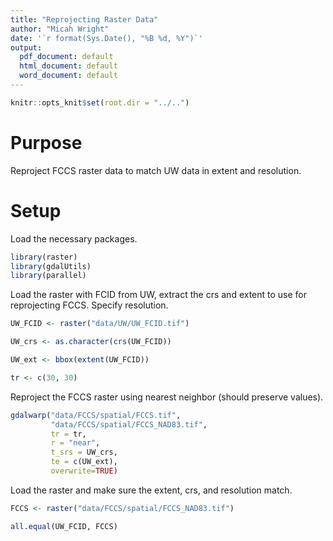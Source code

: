 ```yaml
---
title: "Reprojecting Raster Data"
author: "Micah Wright"
date: '`r format(Sys.Date(), "%B %d, %Y")`'
output:
  pdf_document: default
  html_document: default
  word_document: default
---
```


```r
knitr::opts_knit$set(root.dir = "../..")
```

# Purpose

Reproject FCCS raster data to match UW data in extent and resolution.

# Setup

Load the necessary packages.

```r
library(raster)
library(gdalUtils)
library(parallel)
```

Load the raster with FCID from UW, extract the crs and extent to use for reprojecting FCCS. Specify resolution.

```r
UW_FCID <- raster("data/UW/UW_FCID.tif")

UW_crs <- as.character(crs(UW_FCID))

UW_ext <- bbox(extent(UW_FCID))

tr <- c(30, 30)
```

Reproject the FCCS raster using nearest neighbor (should preserve values). 

```r
gdalwarp("data/FCCS/spatial/FCCS.tif",
         "data/FCCS/spatial/FCCS_NAD83.tif",
         tr = tr,
         r = "near",
         t_srs = UW_crs,
         te = c(UW_ext),
         overwrite=TRUE)
```

Load the raster and make sure the extent, crs, and resolution match.

```r
FCCS <- raster("data/FCCS/spatial/FCCS_NAD83.tif")

all.equal(UW_FCID, FCCS)
```

